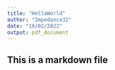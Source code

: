 ```yaml
---
title: "HelloWorld"
author: "Impedance32"
date: "19/02/2022"
output: pdf_document
---
```


## This is a markdown file


